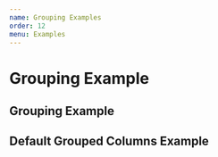 ```yaml
---
name: Grouping Examples
order: 12
menu: Examples
---
```



# Grouping Example

## Grouping Example

<Playground>
  <MaterialTable
    columns={[
      { title: 'Adı', field: 'name' },
      { title: 'Soyadı', field: 'surname' },
      { title: 'Cinsiyet', field: 'sex' },
      { title: 'Tipi', field: 'type' },
      { title: 'Doğum Yılı', field: 'birthYear', type: 'numeric' },
      { title: 'Doğum Yeri', field: 'birthCity', lookup: { 34: 'İstanbul', 63: 'Şanlıurfa' } },
    ]}
    data={[
      { name: 'Mehmet', surname: 'Baran', birthYear: 1987, birthCity: 63, sex: 'Male', type: 'adult' },
      { name: 'Gülcan', surname: 'Baran', birthYear: 1987, birthCity: 34, sex: 'Female', type: 'adult' },
      { name: 'Zerya Betül', surname: 'Baran', birthYear: 1987, birthCity: 34, sex: 'Female', type: 'child' }
    ]}
    title="Grouping Example"
    options={{
      grouping: true
    }}
  />
</Playground>

## Default Grouped Columns Example

<Playground>
  <MaterialTable
    columns={[
      { title: 'Adı', field: 'name'},
      { title: 'Soyadı', field: 'surname' },
      { title: 'Cinsiyet', field: 'sex', defaultGroupOrder: 0, defaultGroupSort: 'desc' },
      { title: 'Tipi', field: 'type' },
      { title: 'Doğum Yılı', field: 'birthYear', type: 'numeric' },
      { title: 'Doğum Yeri', field: 'birthCity', lookup: { 34: 'İstanbul', 63: 'Şanlıurfa' } },
    ]}
    data={[
      { name: 'Mehmet', surname: 'Baran', birthYear: 1987, birthCity: 63, sex: 'Male', type: 'adult' },
      { name: 'Gülcan', surname: 'Baran', birthYear: 1987, birthCity: 34, sex: 'Female', type: 'adult' },
      { name: 'Zerya Betül', surname: 'Baran', birthYear: 1987, birthCity: 34, sex: 'Female', type: 'child' }
    ]}
    title="Default Grouped Columns Example"
    options={{
      grouping: true
    }}
  />
</Playground>
